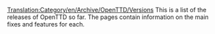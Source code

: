 [[Translation:Category/en/Archive/OpenTTD/Versions]]
This is a list of the releases of OpenTTD so far.  The pages contain information on the main fixes and features for each.